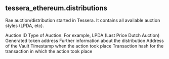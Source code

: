 ## tessera_ethereum.distributions 
Rae auction/distribution started in Tessera. It contains all available auction styles (LPDA, etc).


<ParamField path="id">
Auction ID
</ParamField>
<ParamField path="type">
Type of Auction. For example, LPDA (Last Price Dutch Auction)
</ParamField>
<ParamField path="token">
Generated token address
</ParamField>
<ParamField path="info">
Further information about the distribution
</ParamField>
<ParamField path="vault">
Address of the Vault
</ParamField>
<ParamField path="block_time">
Timestamp when the action took place
</ParamField>
<ParamField path="tx_hash">
Transaction hash for the transaction in which the action took place
</ParamField>
